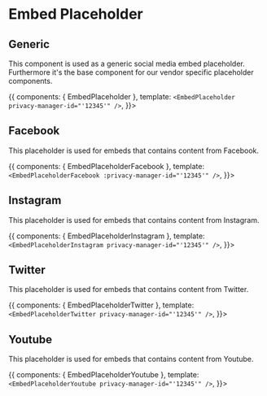 
<Meta title='Embeds | Placeholder' components={[EmbedPlaceholder]} />

# Embed Placeholder

## Generic

This component is used as a generic social media embed placeholder. Furthermore it's the base component for our vendor specific placeholder components.

<Story name='Generic'>{{
  components: { EmbedPlaceholder },
  template: `<EmbedPlaceholder privacy-manager-id="'12345'" />`,
}}></Story>

## Facebook

This placeholder is used for embeds that contains content from Facebook.

<Story name='Facebook'>{{
  components: { EmbedPlaceholderFacebook },
  template: `<EmbedPlaceholderFacebook :privacy-manager-id="'12345'" />`,
}}></Story>

## Instagram

This placeholder is used for embeds that contains content from Instagram.

<Story name='Instagram'>{{
  components: { EmbedPlaceholderInstagram },
  template: `<EmbedPlaceholderInstagram privacy-manager-id="'12345'" />`,
}}></Story>

## Twitter

This placeholder is used for embeds that contains content from Twitter.

<Story name='Twitter'>{{
  components: { EmbedPlaceholderTwitter },
  template: `<EmbedPlaceholderTwitter privacy-manager-id="'12345'" />`,
}}></Story>

## Youtube

This placeholder is used for embeds that contains content from Youtube.

<Story name='Youtube'>{{
  components: { EmbedPlaceholderYoutube },
  template: `<EmbedPlaceholderYoutube privacy-manager-id="'12345'" />`,
}}></Story>
